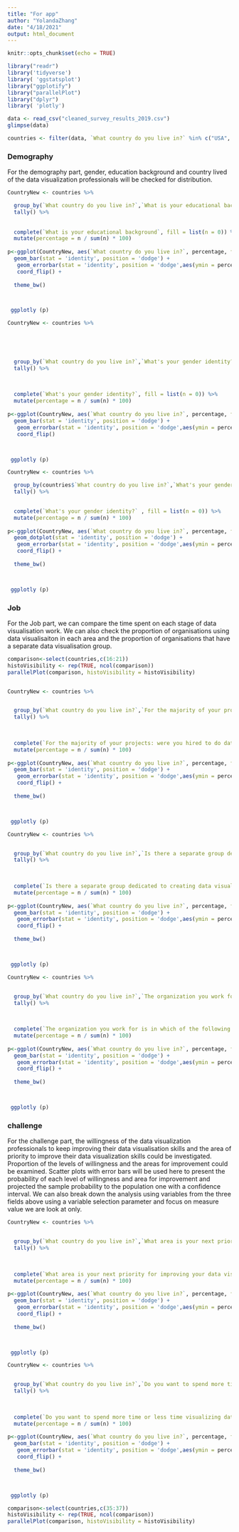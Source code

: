 ---
title: "For app"
author: "YolandaZhang"
date: "4/18/2021"
output: html_document
---

```{r setup, include=FALSE}
knitr::opts_chunk$set(echo = TRUE)
```

```{r, include=FALSE}
library("readr")
library('tidyverse')
library( 'ggstatsplot')
library("ggplotify")
library("parallelPlot")
library("dplyr")
library( 'plotly')


```

```{r,include=FALSE}
data <- read_csv("cleaned_survey_results_2019.csv")
glimpse(data)

```


```{r}

countries <- filter(data, `What country do you live in?` %in% c("USA", "Australia","Canada","Singapore","China")) %>%filter(`What is your educational background`  %in% c("PhD","Bachelors","Masters","Technical School"))%>%filter(`What's your gender identity?`  %in% c("Man","Woman"))%>%filter(`The organization you work for is in which of the following areas?`  %in% c("Academic","Not-for-profit","Private sector","Public sector"))%>%filter(`What area is your next priority for improving your data visualization skills?`  %in% c("Improving my design skills","Improving my data skills","Learning a new technical tool or library","Improving my skills with an existing technical tool or library"))

```







### Demography

For the demography part, gender, education background and country lived of the data visualization professionals will be checked for distribution. 


```{r}
CountryNew <- countries %>% 

  group_by(`What country do you live in?`,`What is your educational background` ) %>% 
  tally() %>% 
    
    
  complete(`What is your educational background`, fill = list(n = 0)) %>% 
  mutate(percentage = n / sum(n) * 100)
    
p<-ggplot(CountryNew, aes(`What country do you live in?`, percentage, fill = `What is your educational background`)) + 
  geom_bar(stat = 'identity', position = 'dodge') +
   geom_errorbar(stat = 'identity', position = 'dodge',aes(ymin = percentage - 2* sd(percentage), ymax = percentage + 2*sd(percentage)))+ 
   coord_flip() +
    
  theme_bw()



 ggplotly (p)
```




```{r}
CountryNew <- countries %>% 

  
  


  group_by(`What country do you live in?`,`What's your gender identity?`) %>% 
  tally() %>% 
    

    
  complete(`What's your gender identity?`, fill = list(n = 0)) %>% 
  mutate(percentage = n / sum(n) * 100)
    
p<-ggplot(CountryNew, aes(`What country do you live in?`, percentage, fill = `What's your gender identity?` )) + 
  geom_bar(stat = 'identity', position = 'dodge') +
   geom_errorbar(stat = 'identity', position = 'dodge',aes(ymin = percentage - 2* sd(percentage), ymax = percentage + 2*sd(percentage)))+ 
   coord_flip()



 ggplotly (p)
```




```{r}
CountryNew <- countries %>% 

  group_by(countries$`What country do you live in?`,`What's your gender identity?` ) %>% 
  tally() %>% 

    
  complete(`What's your gender identity?` , fill = list(n = 0)) %>% 
  mutate(percentage = n / sum(n) * 100)
    
p<-ggplot(CountryNew, aes(`What country do you live in?`, percentage, fill = `What's your gender identity?` )) + 
  geom_dotplot(stat = 'identity', position = 'dodge') +
   geom_errorbar(stat = 'identity', position = 'dodge',aes(ymin = percentage - 2* sd(percentage), ymax = percentage + 2*sd(percentage)))+ 
   coord_flip() +
    
  theme_bw()



 ggplotly (p)
```



### Job
For the Job part, we can compare the time spent on each stage of data visualisation work. We can also check the proportion of organisations using data visualisaiton in each area and the proportion of organisations that have a separate data visualisation group. 

```{r}
comparison<-select(countries,c(16:21))
histoVisibility <- rep(TRUE, ncol(comparison))
parallelPlot(comparison, histoVisibility = histoVisibility)



```

```{r}
CountryNew <- countries %>% 


  group_by(`What country do you live in?`,`For the majority of your projects: were you hired to do data visualization only or is data visualization a part of your job/project description?`) %>% 
  tally() %>% 
    

    
  complete(`For the majority of your projects: were you hired to do data visualization only or is data visualization a part of your job/project description?`, fill = list(n = 0)) %>% 
  mutate(percentage = n / sum(n) * 100)
    
p<-ggplot(CountryNew, aes(`What country do you live in?`, percentage, fill = `For the majority of your projects: were you hired to do data visualization only or is data visualization a part of your job/project description?`)) + 
  geom_bar(stat = 'identity', position = 'dodge') +
   geom_errorbar(stat = 'identity', position = 'dodge',aes(ymin = percentage - 2* sd(percentage), ymax = percentage + 2*sd(percentage)))+ 
   coord_flip() +
    
  theme_bw()



 ggplotly (p)
```


```{r}
CountryNew <- countries %>% 


  group_by(`What country do you live in?`,`Is there a separate group dedicated to creating data visualization or are data visualization specialists embedded in another group? (data science, UX, UI, web, data engineering, IT, etc)`) %>% 
  tally() %>% 
    

    
  complete(`Is there a separate group dedicated to creating data visualization or are data visualization specialists embedded in another group? (data science, UX, UI, web, data engineering, IT, etc)`, fill = list(n = 0)) %>% 
  mutate(percentage = n / sum(n) * 100)
    
p<-ggplot(CountryNew, aes(`What country do you live in?`, percentage, fill = `Is there a separate group dedicated to creating data visualization or are data visualization specialists embedded in another group? (data science, UX, UI, web, data engineering, IT, etc)`)) + 
  geom_bar(stat = 'identity', position = 'dodge') +
   geom_errorbar(stat = 'identity', position = 'dodge',aes(ymin = percentage - 2* sd(percentage), ymax = percentage + 2*sd(percentage)))+ 
   coord_flip() +
    
  theme_bw()



 ggplotly (p)
```


```{r}
CountryNew <- countries %>% 


  group_by(`What country do you live in?`,`The organization you work for is in which of the following areas?`) %>% 
  tally() %>% 
    

    
  complete(`The organization you work for is in which of the following areas?`, fill = list(n = 0)) %>% 
  mutate(percentage = n / sum(n) * 100)
    
p<-ggplot(CountryNew, aes(`What country do you live in?`, percentage, fill = `The organization you work for is in which of the following areas?`)) + 
  geom_bar(stat = 'identity', position = 'dodge') +
   geom_errorbar(stat = 'identity', position = 'dodge',aes(ymin = percentage - 2* sd(percentage), ymax = percentage + 2*sd(percentage)))+ 
   coord_flip() +
    
  theme_bw()



 ggplotly (p)
```



### challenge

For the challenge part, the willingness of the data visualization professionals to keep improving their data visualisation skills and the area of priority to improve their data visualization skills could be investigated. Proportion of the levels of willingness and the areas for improvement could be examined. Scatter plots with error bars will be used here to present the probability of each level of willingness and area for improvement and projected the sample probability to the population one with a confidence interval. We can also break down the analysis using variables from the three fields above using a variable selection parameter and focus on measure value we are look at only.



```{r}
CountryNew <- countries %>% 


  group_by(`What country do you live in?`,`What area is your next priority for improving your data visualization skills?`) %>% 
  tally() %>% 
    

    
  complete(`What area is your next priority for improving your data visualization skills?`, fill = list(n = 0)) %>% 
  mutate(percentage = n / sum(n) * 100)
    
p<-ggplot(CountryNew, aes(`What country do you live in?`, percentage, fill = `What area is your next priority for improving your data visualization skills?`)) + 
  geom_bar(stat = 'identity', position = 'dodge') +
   geom_errorbar(stat = 'identity', position = 'dodge',aes(ymin = percentage - 2* sd(percentage), ymax = percentage + 2*sd(percentage)))+ 
   coord_flip() +
    
  theme_bw()



 ggplotly (p)
```


```{r}
CountryNew <- countries %>% 


  group_by(`What country do you live in?`,`Do you want to spend more time or less time visualizing data in the future?`) %>% 
  tally() %>% 
    

    
  complete(`Do you want to spend more time or less time visualizing data in the future?`, fill = list(n = 0)) %>% 
  mutate(percentage = n / sum(n) * 100)
    
p<-ggplot(CountryNew, aes(`What country do you live in?`, percentage, fill =`Do you want to spend more time or less time visualizing data in the future?`)) + 
  geom_bar(stat = 'identity', position = 'dodge') +
   geom_errorbar(stat = 'identity', position = 'dodge',aes(ymin = percentage - 2* sd(percentage), ymax = percentage + 2*sd(percentage)))+ 
   coord_flip() +
    
  theme_bw()



 ggplotly (p)
```


```{r}
comparison<-select(countries,c(35:37))
histoVisibility <- rep(TRUE, ncol(comparison))
parallelPlot(comparison, histoVisibility = histoVisibility)



```

